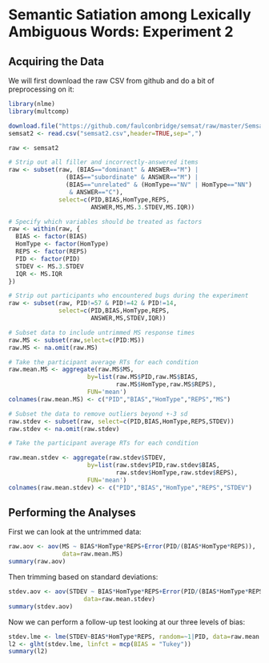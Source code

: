 Semantic Satiation among Lexically Ambiguous Words: Experiment 2
================================================================

Acquiring the Data
------------------

We will first download the raw CSV from github and do a bit of preprocessing on it:

```r
library(nlme)
library(multcomp)

download.file("https://github.com/faulconbridge/semsat/raw/master/Semsat2/semsat2.csv", "semsat2.csv", "wget", extra="--no-check-certificate")
semsat2 <- read.csv("semsat2.csv",header=TRUE,sep=",")

raw <- semsat2

# Strip out all filler and incorrectly-answered items
raw <- subset(raw, (BIAS=="dominant" & ANSWER=="M") |
                (BIAS=="subordinate" & ANSWER=="M") |
                (BIAS=="unrelated" & (HomType=="NV" | HomType=="NN")
                 & ANSWER=="C"),
              select=c(PID,BIAS,HomType,REPS,
                       ANSWER,MS,MS.3.STDEV,MS.IQR))

# Specify which variables should be treated as factors
raw <- within(raw, {
  BIAS <- factor(BIAS)
  HomType <- factor(HomType)
  REPS <- factor(REPS)
  PID <- factor(PID)
  STDEV <- MS.3.STDEV
  IQR <- MS.IQR
})

# Strip out participants who encountered bugs during the experiment
raw <- subset(raw, PID!=57 & PID!=42 & PID!=14,
              select=c(PID,BIAS,HomType,REPS,
                       ANSWER,MS,STDEV,IQR))

# Subset data to include untrimmed MS response times
raw.MS <- subset(raw,select=c(PID:MS))
raw.MS <- na.omit(raw.MS)

# Take the participant average RTs for each condition
raw.mean.MS <- aggregate(raw.MS$MS,
                      by=list(raw.MS$PID,raw.MS$BIAS,
                              raw.MS$HomType,raw.MS$REPS),
                      FUN='mean')
colnames(raw.mean.MS) <- c("PID","BIAS","HomType","REPS","MS")

# Subset the data to remove outliers beyond +-3 sd
raw.stdev <- subset(raw, select=c(PID,BIAS,HomType,REPS,STDEV))
raw.stdev <- na.omit(raw.stdev)

# Take the participant average RTs for each condition

raw.mean.stdev <- aggregate(raw.stdev$STDEV,
                      by=list(raw.stdev$PID,raw.stdev$BIAS,
                              raw.stdev$HomType,raw.stdev$REPS),
                      FUN='mean')
colnames(raw.mean.stdev) <- c("PID","BIAS","HomType","REPS","STDEV")
```

Performing the Analyses
-----------------------
First we can look at the untrimmed data:
```r
raw.aov <- aov(MS ~ BIAS*HomType*REPS+Error(PID/(BIAS*HomType*REPS)),
               data=raw.mean.MS)
summary(raw.aov)
```

Then trimming based on standard deviations:
```r
stdev.aov <- aov(STDEV ~ BIAS*HomType*REPS+Error(PID/(BIAS*HomType*REPS)),
                     data=raw.mean.stdev)
summary(stdev.aov)
```

Now we can perform a follow-up test looking at our three levels of bias:
```r
stdev.lme <- lme(STDEV~BIAS*HomType*REPS, random=~1|PID, data=raw.mean.stdev)
l2 <- glht(stdev.lme, linfct = mcp(BIAS = "Tukey"))
summary(l2)
```